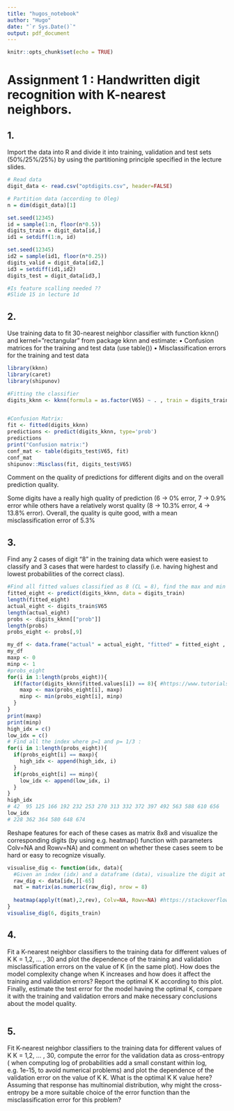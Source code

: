 ```yaml
---
title: "hugos_notebook"
author: "Hugo"
date: "`r Sys.Date()`"
output: pdf_document
---
```


```r
knitr::opts_chunk$set(echo = TRUE)
```

# Assignment 1 : Handwritten digit recognition with K-nearest neighbors.

## 1. 
Import the data into R and divide it into training, validation and test sets (50%/25%/25%) by using the partitioning principle specified in the lecture slides. 

```r
# Read data
digit_data <- read.csv("optdigits.csv", header=FALSE)

# Partition data (according to Oleg)
n = dim(digit_data)[1]

set.seed(12345)
id = sample(1:n, floor(n*0.5))
digits_train = digit_data[id,]
id1 = setdiff(1:n, id)

set.seed(12345)
id2 = sample(id1, floor(n*0.25))
digits_valid = digit_data[id2,]
id3 = setdiff(id1,id2)
digits_test = digit_data[id3,]

#Is feature scalling needed ??
#Slide 15 in lecture 1d
```

## 2. 
Use training data to fit 30-nearest neighbor classifier with function kknn() and kernel=”rectangular” from package kknn and estimate:
• Confusion matrices for the training and test data (use table())
• Misclassification errors for the training and test data

```r
library(kknn)
library(caret)
library(shipunov)

#Fitting the classifier
digits_kknn <- kknn(formula = as.factor(V65) ~ . , train = digits_train, test = digits_test, k = 30, kernel = "rectangular")


#Confusion Matrix: 
fit <- fitted(digits_kknn)
predictions <- predict(digits_kknn, type='prob')
predictions
print("Confusion matrix:")
conf_mat <- table(digits_test$V65, fit)
conf_mat
shipunov::Misclass(fit, digits_test$V65)


```

Comment on the quality of predictions for different digits and on the overall
prediction quality.

Some digits have a really high quality of prediction (6 -> 0% error, 7 -> 0.9% error while others have a relatively worst quality (8 -> 10.3% error, 4 -> 13.8% error). Overall, the quality is quite good, with a mean misclassification error of 5.3%


## 3.
Find any 2 cases of digit “8” in the training data which were easiest to classify and 3 cases that were hardest to classify (i.e. having highest and lowest probabilities of the correct class). 

```r
#Find all fitted values classified as 8 (CL = 8), find the max and min probabilities in prob
fitted_eight <- predict(digits_kknn, data = digits_train)
length(fitted_eight)
actual_eight <- digits_train$V65
length(actual_eight)
probs <- digits_kknn[["prob"]]
length(probs)
probs_eight <- probs[,9]

my_df <- data.frame("actual" = actual_eight, "fitted" = fitted_eight , "prob" = probs)
my_df
maxp <- 0
minp <- 1
#probs_eight
for(i in 1:length(probs_eight)){
  if(factor(digits_kknn$fitted.values[i]) == 8){ #https://www.tutorialspoint.com/how-to-extract-the-factor-levels-from-factor-column-in-an-r-data-frame#:~:text=To%20extract%20the%20factor%20levels%20from%20factor%20column%2C%20we%20can,levels(df%24x).
    maxp <- max(probs_eight[i], maxp)
    minp <- min(probs_eight[i], minp)
  }
}
print(maxp)
print(minp)
high_idx = c()
low_idx = c()
# Find all the index where p=1 and p= 1/3 :
for(i in 1:length(probs_eight)){
  if(probs_eight[i] == maxp){
    high_idx <- append(high_idx, i)
  }
  if(probs_eight[i] == minp){
    low_idx <- append(low_idx, i)
  }
}
high_idx
# 42  95 125 166 192 232 253 270 313 332 372 397 492 563 588 610 656
low_idx
# 228 362 364 580 648 674

```

Reshape features for each of these cases as matrix 8x8 and visualize the corresponding digits (by using e.g. heatmap() function with parameters Colv=NA and Rowv=NA) and comment on whether these cases seem to be hard or easy to recognize visually.

```r
visualise_dig <- function(idx, data){
  #Given an index (idx) and a dataframe (data), visualize the digit at data[idx]
  raw_dig <- data[idx,][-65]
  mat = matrix(as.numeric(raw_dig), nrow = 8)
  
  heatmap(apply(t(mat),2,rev), Colv=NA, Rowv=NA) #https://stackoverflow.com/questions/16496210/rotate-a-matrix-in-r-by-90-degrees-clockwise 
}
visualise_dig(6, digits_train)
```

## 4.
Fit a K-nearest neighbor classifiers to the training data for different values of K K = 1,2, … , 30 and plot the dependence of the training and validation misclassification errors on the value of K (in the same plot). How does the model complexity change when K increases and how does it affect the training and validation errors? Report the optimal K K according to this plot. Finally, estimate the test error for the model having the optimal K, compare it with the training and validation errors and make necessary conclusions about the model quality.

```r

```

## 5.
Fit K-nearest neighbor classifiers to the training data for different values of K K = 1,2, … , 30, compute the error for the validation data as cross-entropy ( when computing log of probabilities add a small constant within log, e.g. 1e-15, to avoid numerical problems) and plot the dependence of the validation error on the value of K K. What is the optimal K K value here? Assuming that response has multinomial distribution, why might the cross-entropy be a more suitable choice of the error function than the misclassification error for this problem?

```r

```

